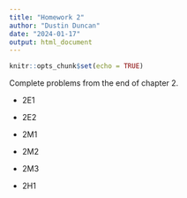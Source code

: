 ```yaml
---
title: "Homework 2"
author: "Dustin Duncan"
date: "2024-01-17"
output: html_document
---
```


```r
knitr::opts_chunk$set(echo = TRUE)
```


Complete problems from the end of chapter 2.

* 2E1

* 2E2

* 2M1

* 2M2

* 2M3

* 2H1


